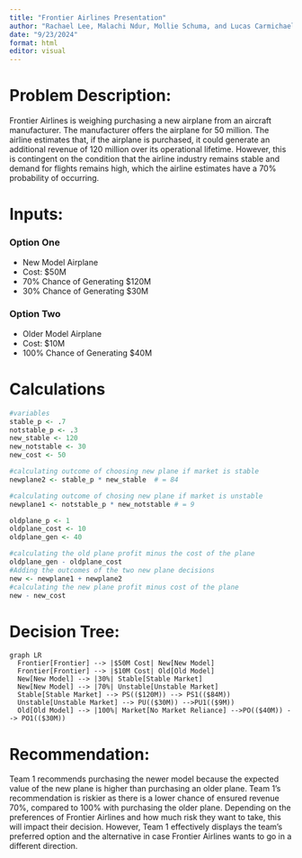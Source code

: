 ---
title: "Frontier Airlines Presentation"
author: "Rachael Lee, Malachi Ndur, Mollie Schuma, and Lucas Carmichael"
date: "9/23/2024"
format: html
editor: visual
---
# Problem Description:

Frontier Airlines is weighing purchasing a new airplane from an aircraft manufacturer. The manufacturer offers the airplane for 50 million. The airline estimates that, if the airplane is purchased, it could generate an additional revenue of 120 million over its operational lifetime. However, this is contingent on the condition that the airline industry remains stable and demand for flights remains high, which the airline estimates have a 70% probability of occurring.

# Inputs:

### Option One

- New Model Airplane 
- Cost: \$50M 
- 70% Chance of Generating \$120M 
- 30% Chance of Generating \$30M

### Option Two

- Older Model Airplane 
- Cost: \$10M 
- 100% Chance of Generating \$40M

# Calculations

``` r
#variables 
stable_p <- .7 
notstable_p <- .3  
new_stable <- 120 
new_notstable <- 30 
new_cost <- 50  

#calculating outcome of choosing new plane if market is stable  
newplane2 <- stable_p * new_stable  # = 84  

#calculating outcome of chosing new plane if market is unstable  
newplane1 <- notstable_p * new_notstable # = 9  

oldplane_p <- 1 
oldplane_cost <- 10 
oldplane_gen <- 40 

#calculating the old plane profit minus the cost of the plane  
oldplane_gen - oldplane_cost 
#Adding the outcomes of the two new plane decisions 
new <- newplane1 + newplane2  
#calculating the new plane profit minus cost of the plane  
new - new_cost 
```

# Decision Tree:

```{mermaid}
graph LR
  Frontier[Frontier] --> |$50M Cost| New[New Model]
  Frontier[Frontier] --> |$10M Cost| Old[Old Model]
  New[New Model] --> |30%| Stable[Stable Market]
  New[New Model] --> |70%| Unstable[Unstable Market]
  Stable[Stable Market] --> PS(($120M)) --> PS1(($84M))
  Unstable[Unstable Market] --> PU(($30M)) -->PU1(($9M))
  Old[Old Model] --> |100%| Market[No Market Reliance] -->PO(($40M)) --> PO1(($30M))
```

# Recommendation:

Team 1 recommends purchasing the newer model because the expected value of the new plane is higher than purchasing an older plane. Team 1’s recommendation is riskier as there is a lower chance of ensured revenue 70%, compared to 100% with purchasing the older plane. Depending on the preferences of Frontier Airlines and how much risk they want to take, this will impact their decision. However, Team 1 effectively displays the team’s preferred option and the alternative in case Frontier Airlines wants to go in a different direction.
